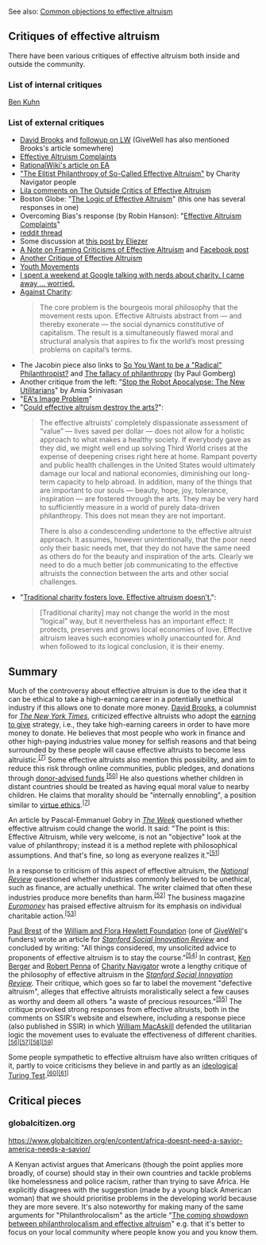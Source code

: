 See also: [[Common objections to effective altruism]]

== Critiques of effective altruism ==
There have been various critiques of effective altruism both inside and outside the community. 

=== List of internal critiques ===
[http://www.benkuhn.net/ea-critique Ben Kuhn]

=== List of external critiques ===
* [http://www.nytimes.com/2013/06/04/opinion/brooks-the-way-to-produce-a-person.html David Brooks] and [http://lesswrong.com/lw/hmj/david_brooks_from_the_ny_times_writes_on/ followup on LW] (GiveWell has also mentioned Brooks's article somewhere)
* [http://www.overcomingbias.com/2015/07/effective-altruism-complaints.html Effective Altruism Complaints]
* [http://rationalwiki.org/wiki/Effective_altruism RationalWiki's article on EA]
* [http://www.ssireview.org/blog/entry/the_elitist_philanthropy_of_so_called_effective_altruism "The Elitist Philanthropy of So-Called Effective Altruism"] by Charity Navigator people
* [http://effective-altruism.com/ea/df/the_outside_critics_of_effective_altruism/26u Lila comments on The Outside Critics of Effective Altruism]
* Boston Globe: "[https://bostonreview.net/forum/peter-singer-logic-effective-altruism The Logic of Effective Altruism]" (this one has several responses in one)
* Overcoming Bias's response (by Robin Hanson): "[http://www.overcomingbias.com/2015/07/effective-altruism-complaints.html Effective Altruism Complaints]"
* [https://www.reddit.com/r/philosophy/comments/3cfkc2/peter_singer_on_the_logic_of_effective_altruism/ reddit thread]
* Some discussion at [https://www.facebook.com/groups/effective.altruists/permalink/906061206116904 this post by Eliezer]
* [http://effective-altruism.com/ea/li/a_note_on_framing_criticisms_of_effective_altruism/ A Note on Framing Criticisms of Effective Altruism] and [https://www.facebook.com/groups/effective.altruists/permalink/906412832748408/ Facebook post]
* [http://lesswrong.com/lw/jfm/another_critique_of_effective_altruism/ Another Critique of Effective Altruism]
* [http://www.overcomingbias.com/2015/08/youth-movements.html Youth Movements]
* [http://www.vox.com/2015/8/10/9124145/effective-altruism-global-ai I spent a weekend at Google talking with nerds about charity. I came away … worried.]
* [https://www.jacobinmag.com/2015/08/peter-singer-charity-effective-altruism/ Against Charity]:<br /><blockquote>The core problem is the bourgeois moral philosophy that the movement rests upon. Effective Altruists abstract from — and thereby exonerate — the social dynamics constitutive of capitalism. The result is a simultaneously flawed moral and structural analysis that aspires to fix the world’s most pressing problems on capital’s terms.</blockquote>
* The Jacobin piece also links to [http://www.huffingtonpost.com/leah-hunthendrix/so-you-want-to-be-a-radical-philanthropist_b_7181248.html So You Want to be a "Radical" Philanthropist?] and [https://www.academia.edu/1817777/The_fallacy_of_philanthropy The fallacy of philanthropy] (by Paul Gomberg)
* Another critique from the left: "[http://www.lrb.co.uk/v37/n18/amia-srinivasan/stop-the-robot-apocalypse Stop the Robot Apocalypse: The New Utilitarians]" by Amia Srinivasan
* "[http://effective-altruism.com/ea/op/eas_image_problem/ EA's Image Problem]"
* "[https://www.washingtonpost.com/news/in-theory/wp/2015/09/08/could-effective-altruism-destroy-the-arts/ Could effective altruism destroy the arts?]":<br /><blockquote><p>The effective altruists’ completely dispassionate assessment of “value” — lives saved per dollar — does not allow for a holistic approach to what makes a healthy society. If everybody gave as they did, we might well end up solving Third World crises at the expense of deepening crises right here at home. Rampant poverty and public health challenges in the United States would ultimately damage our local and national economies, diminishing our long-term capacity to help abroad. In addition, many of the things that are important to our souls — beauty, hope, joy, tolerance, inspiration — are fostered through the arts. They may be very hard to sufficiently measure in a world of purely data-driven philanthropy. This does not mean they are not important.</p><p>There is also a condescending undertone to the effective altruist approach. It assumes, however unintentionally, that the poor need only their basic needs met, that they do not have the same need as others do for the beauty and inspiration of the arts. Clearly we need to do a much better job communicating to the effective altruists the connection between the arts and other social challenges.</p></blockquote>
* "[https://www.washingtonpost.com/news/in-theory/wp/2015/09/11/traditional-charity-fosters-love-effective-altruism-doesnt/ Traditional charity fosters love. Effective altruism doesn’t.]":<br /><blockquote>[Traditional charity] may not change the world in the most “logical” way, but it nevertheless has an important effect: It protects, preserves and grows local economies of love. Effective altruism leaves such economies wholly unaccounted for. And when followed to its logical conclusion, it is their enemy.</blockquote>

== Summary ==
Much of the controversy about effective altruism is due to the idea that it can be ethical to take a high-earning career in a potentially unethical industry if this allows one to donate more money. [http://en.wikipedia.org/wiki/David_Brooks_(journalist) David Brooks], a columnist for ''[http://en.wikipedia.org/wiki/The_New_York_Times The New York Times]'', criticized effective altruists who adopt the [http://en.wikipedia.org/wiki/Earning_to_give earning to give] strategy, i.e., they take high-earning careers in order to have more money to donate. He believes that most people who work in finance and other high-paying industries value money for selfish reasons and that being surrounded by these people will cause effective altruists to become less altruistic.<sup class="reference" id="cite_ref-:3_7-1" style="line-height:1;unicode-bidi:-webkit-isolate;font-size:11.1999998092651px;">[http://en.wikipedia.org/wiki/Effective_altruism#cite_note-:3-7 [7]]</sup> Some effective altruists also mention this possibility, and aim to reduce this risk through online communities, public pledges, and donations through [http://en.wikipedia.org/wiki/Donor-advised_fund donor-advised funds].<sup class="reference" id="cite_ref-50" style="line-height:1;unicode-bidi:-webkit-isolate;font-size:11.1999998092651px;">[http://en.wikipedia.org/wiki/Effective_altruism#cite_note-50 [50]]</sup> He also questions whether children in distant countries should be treated as having equal moral value to nearby children. He claims that morality should be "internally ennobling", a position similar to [http://en.wikipedia.org/wiki/Virtue_ethics virtue ethics].<sup class="reference" id="cite_ref-:3_7-2" style="line-height:1;unicode-bidi:-webkit-isolate;font-size:11.1999998092651px;">[http://en.wikipedia.org/wiki/Effective_altruism#cite_note-:3-7 [7]]</sup>

An article by Pascal-Emmanuel Gobry in ''[http://en.wikipedia.org/wiki/The_Week The Week]'' questioned whether effective altruism could change the world. It said: "The point is this: Effective Altruism, while very welcome, is not an "objective" look at the value of philanthropy; instead it is a method replete with philosophical assumptions. And that's fine, so long as everyone realizes it."<sup class="reference" id="cite_ref-51" style="line-height:1;unicode-bidi:-webkit-isolate;font-size:11.1999998092651px;">[http://en.wikipedia.org/wiki/Effective_altruism#cite_note-51 [51]]</sup>

In a response to criticism of this aspect of effective altruism, the ''[http://en.wikipedia.org/wiki/National_Review National Review]'' questioned whether industries commonly believed to be unethical, such as finance, are actually unethical. The writer claimed that often these industries produce more benefits than harm.<sup class="reference" id="cite_ref-52" style="line-height:1;unicode-bidi:-webkit-isolate;font-size:11.1999998092651px;">[http://en.wikipedia.org/wiki/Effective_altruism#cite_note-52 [52]]</sup> The business magazine ''[http://en.wikipedia.org/wiki/Euromoney Euromoney]'' has praised effective altruism for its emphasis on individual charitable action.<sup class="reference" id="cite_ref-53" style="line-height:1;unicode-bidi:-webkit-isolate;font-size:11.1999998092651px;">[http://en.wikipedia.org/wiki/Effective_altruism#cite_note-53 [53]]</sup>

[http://en.wikipedia.org/wiki/Paul_Brest Paul Brest] of the [http://en.wikipedia.org/wiki/William_and_Flora_Hewlett_Foundation William and Flora Hewlett Foundation] (one of [http://en.wikipedia.org/wiki/GiveWell GiveWell]'s funders) wrote an article for ''[http://en.wikipedia.org/wiki/Stanford_Social_Innovation_Review Stanford Social Innovation Review]'' and concluded by writing: "All things considered, my unsolicited advice to proponents of effective altruism is to stay the course."<sup class="reference" id="cite_ref-54" style="line-height:1;unicode-bidi:-webkit-isolate;font-size:11.1999998092651px;">[http://en.wikipedia.org/wiki/Effective_altruism#cite_note-54 [54]]</sup> In contrast, [http://en.wikipedia.org/w/index.php?title=Ken_Berger&action=edit&redlink=1 Ken Berger] and [http://en.wikipedia.org/w/index.php?title=Robert_Penna&action=edit&redlink=1 Robert Penna] of [http://en.wikipedia.org/wiki/Charity_Navigator Charity Navigator] wrote a lengthy critique of the philosophy of effective altruism in the ''[http://en.wikipedia.org/wiki/Stanford_Social_Innovation_Review Stanford Social Innovation Review]''. Their critique, which goes so far to label the movement "defective altruism", alleges that effective altruists moralistically select a few causes as worthy and deem all others "a waste of precious resources."<sup class="reference" id="cite_ref-55" style="line-height:1;unicode-bidi:-webkit-isolate;font-size:11.1999998092651px;">[http://en.wikipedia.org/wiki/Effective_altruism#cite_note-55 [55]]</sup> The critique provoked strong responses from effective altruists, both in the comments on SSIR's website and elsewhere, including a response piece (also published in SSIR) in which [http://en.wikipedia.org/wiki/William_MacAskill William MacAskill] defended the utilitarian logic the movement uses to evaluate the effectiveness of different charities.<sup class="reference" id="cite_ref-56" style="line-height:1;unicode-bidi:-webkit-isolate;font-size:11.1999998092651px;">[http://en.wikipedia.org/wiki/Effective_altruism#cite_note-56 [56]]</sup><sup class="reference" id="cite_ref-57" style="line-height:1;unicode-bidi:-webkit-isolate;font-size:11.1999998092651px;">[http://en.wikipedia.org/wiki/Effective_altruism#cite_note-57 [57]]</sup><sup class="reference" id="cite_ref-58" style="line-height:1;unicode-bidi:-webkit-isolate;font-size:11.1999998092651px;">[http://en.wikipedia.org/wiki/Effective_altruism#cite_note-58 [58]]</sup><sup class="reference" id="cite_ref-59" style="line-height:1;unicode-bidi:-webkit-isolate;font-size:11.1999998092651px;">[http://en.wikipedia.org/wiki/Effective_altruism#cite_note-59 [59]]</sup>

Some people sympathetic to effective altruism have also written critiques of it, partly to voice criticisms they believe in and partly as an [http://en.wikipedia.org/wiki/Ideological_Turing_Test ideological Turing Test].<sup class="reference" id="cite_ref-60" style="line-height:1;unicode-bidi:-webkit-isolate;font-size:11.1999998092651px;">[http://en.wikipedia.org/wiki/Effective_altruism#cite_note-60 [60]]</sup><sup class="reference" id="cite_ref-61" style="line-height:1;unicode-bidi:-webkit-isolate;font-size:11.1999998092651px;">[http://en.wikipedia.org/wiki/Effective_altruism#cite_note-61 [61]]</sup>

== Critical pieces ==

=== globalcitizen.org ===
https://www.globalcitizen.org/en/content/africa-doesnt-need-a-savior-america-needs-a-savior/

A Kenyan activist argues that Americans (though the point applies more broadly, of course) should stay in their own countries and tackle problems like homelessness and police racism, rather than trying to save Africa. He explicitly disagrees with the suggestion (made by a young black American woman) that we should prioritise problems in the developing world because they are more severe. It's also noteworthy for making many of the same arguments for "Philanthrolocalism" as the article "[http://www.philanthropydaily.com/the-coming-showdown-between-philanthrolocalism-and-effective-altruism/ The coming showdown between philanthrolocalism and effective altruism]" e.g. that it's better to focus on your local community where people know you and you know them.

